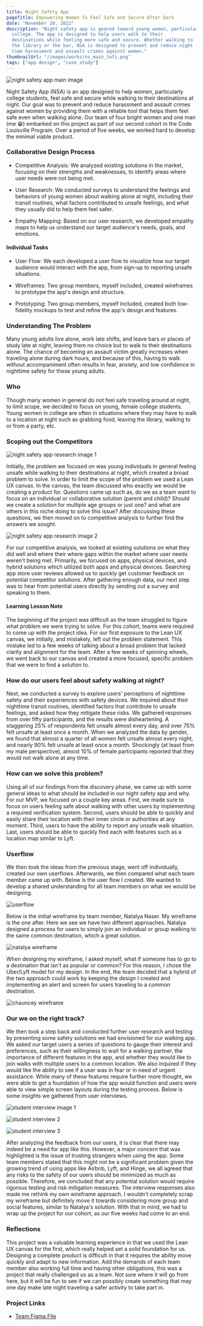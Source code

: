 ```yaml
---
title: Night Safety App
pageTitle: Empowering Women To Feel Safe and Secure After Dark
date: "November 20, 2022"
description: "Night safety app is geared toward young women, particularly in
  college. The app is designed to help users walk to their
  destinations while feeling more safe and secure. Whether walking to
  the library or the bar, NSA is designed to prevent and reduce night
  time harassment and assault crimes against women."
thumbnailUrl: "/images/works/ns_main_lofi.png"
tags: ["app design", "case study"]
---
```


![night safety app main image](/images/works/ns_main_lofi.png)

Night Safety App (NSA) is an app designed to help women, particularly college students, feel safe and secure while walking to their destinations at night. Our goal was to prevent and reduce harassment and assault crimes against women by providing them with a reliable tool that helps them feel safe even when walking alone. Our team of four bright women and one man (me 😁) embarked on this project as part of our second cohort in the Code Louisville Program. Over a period of five weeks, we worked hard to develop the minimal viable product.

### Collaborative Design Process

- Competitive Analysis: We analyzed existing solutions in the market, focusing on their strengths and weaknesses, to identify areas where user needs were not being met.

- User Research: We conducted surveys to understand the feelings and behaviors of young women about walking alone at night, including their transit routines, what factors contributed to unsafe feelings, and what they usually did to help them feel safer.

- Empathy Mapping: Based on our user research, we developed empathy maps to help us understand our target audience's needs, goals, and emotions.

#### Individual Tasks

- User Flow: We each developed a user flow to visualize how our target audience would interact with the app, from sign-up to reporting unsafe situations.

- Wireframes: Two group members, myself included, created wireframes to prototype the app's design and structure.

- Prototyping: Two group members, myself included, created both low-fidelity mockups to test and refine the app's design and features.

### Understanding The Problem

Many young adults live alone, work late shifts, and leave bars or places of study late at night, leaving them no choice but to walk to their destinations alone. The chance of becoming an assault victim greatly increases when traveling alone during dark hours, and because of this, having to walk without accompaniment often results in fear, anxiety, and low confidence in nighttime safety for these young adults.

### Who

Though many women in general do not feel safe traveling around at night, to limit scope, we decided to focus on young, female college students. Young women in college are often in situations where they may have to walk to a location at night such as grabbing food, leaving the library, walking to or from a party, etc.

### Scoping out the Competitors

![night safety app research image 1](/images/works/comp_analysis_insights.png)

Initially, the problem we focused on was young individuals in general feeling unsafe
while walking to their destinations at night, which created a broad problem to solve.
In order to limit the scope of the problem we used a Lean UX canvas. In the canvas,
the team discussed who exactly we would be creating a product for. Questions came
up such as, do we as a team want to focus on an individual or collaborative solution
(parent and child)? Should we create a solution for multiple age groups or just one?
and what are others in this niche doing to solve this issue? After discussing these
questions, we then moved on to competitive analysis to further find the answers we
sought.

![night safety app research image 2](/images/works/noonlight_comp_analysis.png)

For our competitive analysis, we looked at existing solutions on what they did well and where their where gaps within the market where user needs weren't being met. Primarily, we focused on apps, physical devices, and hybrid solutions which utilized both apps and physical devices. Searching app store user reviews allowed us to quickly get customer feedback on potential competitor solutions. After gathering enough data, our next step was to hear from potential users directly by sending out a survey and speaking to them.

#### Learning Lesson Note

The beginning of the project was difficult as the team struggled to figure what problem we were trying to solve. For this cohort, teams were required to come up with the project idea. For our first exposure to the Lean UX canvas, we initially, and mistakely, left out the problem statement. This mistake led to a few weeks of talking about a broad problem that lacked clarity and alignment for the team. After a few weeks of spinning wheels, we went back to our canvas and created a more focused, specific problem that we were to find a solution to.

### How do our users feel about safety walking at night?

Next, we conducted a survey to explore users' perceptions of nighttime safety and their experiences with safety devices. We inquired about their nighttime transit routines, identified factors that contribute to unsafe feelings, and asked how they mitigate these risks. We gathered responses from over fifty participants, and the results were disheartening. A staggering 25% of respondents felt unsafe almost every day, and over 75% felt unsafe at least once a month. When we analyzed the data by gender, we found that almost a quarter of all women felt unsafe almost every night, and nearly 90% felt unsafe at least once a month. Shockingly (at least from my male perspective), almost 10% of female participants reported that they would not walk alone at any time.

### How can we solve this problem?

Using all of our findings from the discovery phase, we came up with some general ideas to what should be included in our night safety app and why. For our MVP, we focused on a couple key areas. First, we made sure to focus on users feeling safe about walking with other users by implementing a required verification system. Second, users should be able to quickly and easily share their location with their inner circle or authorities at any moment. Third, users to have the ability to report any unsafe walk situation. Last, users should be able to quickly find each with features such as a location map similar to Lyft.

### Userflow

We then took the ideas from the previous stage, went off individually, created our own userflows. Afterwards, we then compared what each team member came up with. Below is the user flow I created. We wanted to develop a shared understanding for all team members on what we would be designing.

![userflow](/images/works/ns_userflow.png)

Below is the initial wireframe by team member, Natalya Naser. My wireframe
is the one after. Here we see we have two different approaches. Natalya designed a process for users to simply join an individual or group walking to the same common destination, which a great solution.

![natalya wireframe](/images/works/ns_natalya_wireframe.png)

When designing my wireframe, I asked myself, what if someone has to go to
a destination that isn't as popular or common? For this reason, I chose the Uber/Lyft
model for my design. In the end, the team decided that a hybrid of the two approach
could work by keeping the design I created and implementing an alert and screen
for users traveling to a common destination.

![chauncey wireframe](/images/works/ns_wireframe.png)

### Our we on the right track?

We then took a step back and conducted further user research and testing by presenting some safety solutions we had envisioned for our walking app. We asked our target users a series of questions to gauge their interest and preferences, such as their willingness to wait for a walking partner, the importance of different features in the app, and whether they would like to join walks with multiple users to a common location. We also inquired if they would like the ability to see if a user was in fear or in need of urgent assistance. While many of these features require further more thought, we were able to get a foundation of how the app would function and users were able to view simple screen layouts during the testing process. Below is some insights we gathered from user interviews.

![student interview image 1](/images/works/student1_interview.png)

![student interview 2](/images/works/student2_interview.png)

![student interview 3](/images/works/student3_interview.png)

After analyzing the feedback from our users, it is clear that there may indeed be a need for app like this. However, a major concern that was highlighted is the issue of trusting strangers when using the app. Some team members stated that this might not be a significant problem given the growing trend of using apps like Airbnb, Lyft, and Hinge, we all agreed that any risks to the safety of our users should be minimized as much as possible. Therefore, we concluded that any potential solution would require rigorous testing and risk mitigation measures. The interview responses also made me rethink my own wireframe approach. I wouldn't completely scrap my wireframe but definitely move it towards considering more group and social features, similar to Natalya's solution. With that in mind, we had to wrap up the project for our cohort, as our five weeks had come to an end.

### Reflections

This project was a valuable learning experience in that we used the Lean UX canvas for the first, which really helped set a solid foundation for us. Designing a complete product is difficult in that it requires the ability move quickly and adapt to new information. Add the demands of each team member also working full time and having other obligations, this was a project that really challenged us as a team. Not sure where it will go from here, but it will be fun to see if we can possibly create something that may one day make late night traveling a safer activity to take part in.

### Project Links

- [Team Figma
  File](https://www.figma.com/file/wUlWrXcH1cZkVQBJzTpA1U/Team-A!?node-id=0%3A1&t=cdoHggIk2gcfuC54-1)
